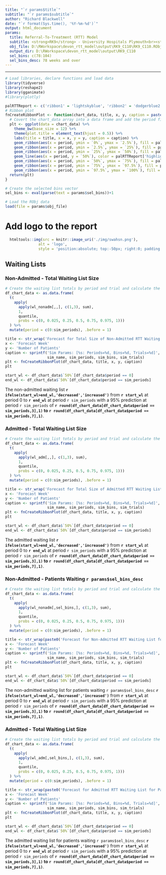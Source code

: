 ```yaml
---
title: "`r params$title`"
subtitle: "`r params$subtitle`"
author: "Richard Blackwell"
date: "`r format(Sys.time(), '%Y-%m-%d')`"
output: html_document
params:
  title: Referral-To-Treatment (RTT) Model
  subtitle: <strong>RK9</strong> - University Hospitals Plymouth<br><strong>110</strong> - Trauma and Orthopaedics
  obj_file: D:\RWorkspace\devon_rtt_model\output\RK9_C110\RK9_C110.RObj
  output_dir: D:\RWorkspace\devon_rtt_model\output\RK9_C110
  sel_bins: c(78:104)
  sel_bins_desc: 78 weeks and over
---
```


<hr></hr>

```r
# Load libraries, declare functions and load data
library(tidyverse)
library(reshape2)
library(gganimate)
#library(plotly)

palRTTReport <- c('ribbon1' = 'lightskyblue', 'ribbon2' = 'dodgerblue2', 'ribbon3' = 'mediumblue', 'highlight1' = 'white')
# Ribbon plot
fnCreateRibbonPlot <- function(chart_data, title, x, y, caption = paste0('Sim Name:', sim_name)){
  # Covert the chart_data array into a data frame and add the period field
  plt <- ggplot(data = chart_data) %+%
    theme_bw(base_size = 12) %+%
    theme(plot.title = element_text(hjust = 0.5)) %+%
    labs(title = title, x = x, y = y, caption = caption) %+%
    geom_ribbon(aes(x = period, ymin = `0%`, ymax = `2.5%`), fill = palRTTReport['ribbon1']) %+%
    geom_ribbon(aes(x = period, ymin = `2.5%`, ymax = `25%`), fill = palRTTReport['ribbon2']) %+%
    geom_ribbon(aes(x = period, ymin = `25%`, ymax = `50%`), fill = palRTTReport['ribbon3']) %+%
    geom_line(aes(x = period, y = `50%`), color = palRTTReport['highlight1'], linewidth = 1) %+%
    geom_ribbon(aes(x = period, ymin = `50%`, ymax = `75%`), fill = palRTTReport['ribbon3']) %+%
    geom_ribbon(aes(x = period, ymin = `75%`, ymax = `97.5%`), fill = palRTTReport['ribbon2']) %+%
    geom_ribbon(aes(x = period, ymin = `97.5%`, ymax = `100%`), fill = palRTTReport['ribbon1'])
  return(plt)
}

# Create the selected bins vector
sel_bins <- eval(parse(text = params$sel_bins))+1

# Load the RObj data
load(file = params$obj_file)
```

# Add logo to the report

```r
  htmltools::img(src = knitr::image_uri('./img/swahsn.png'), 
               alt = 'logo', 
               style = 'position:absolute; top:-50px; right:0; padding:20px; width:300px; height:225px;')
```

## Waiting Lists

### Non-Admitted - Total Waiting List Size

```r
# Create the waiting list totals by period and trial and calculate the minimum, maximum, 2.5th, 25th, 75th and 97.5th centiles, and median values for plotting
df_chart_data <- as.data.frame(
  t(
    apply(
      apply(wl_nonadm[,,], c(1,3), sum), 
      1,
      quantile,
      probs = c(0, 0.025, 0.25, 0.5, 0.75, 0.975, 1)))
  ) %>% 
  mutate(period = c(0:sim_periods), .before = 1)

title <- str_wrap('Forecast for Total Size of Non-Admitted RTT Waiting List', width = 120)
x <- 'Forecast Week'
y <- 'Number of Patients'
caption <- sprintf('Sim Params: [%s: Periods=%d, Bins=%d, Trials=%d]',
                   sim_name, sim_periods, sim_bins, sim_trials)
plt <- fnCreateRibbonPlot(df_chart_data, title, x, y, caption)
plt

start_wl <- df_chart_data$`50%`[df_chart_data$period == 0]
end_wl <- df_chart_data$`50%`[df_chart_data$period == sim_periods]
```

The non-admitted waiting list **`r ifelse(start_wl>end_wl,'decreased','increased')`** from **`r start_wl`** at period 0 to **`r end_wl`** at period `r sim_periods` with a 95% prediction at period `r sim_periods` of **`r round(df_chart_data[df_chart_data$period == sim_periods,3],1)` to `r round(df_chart_data[df_chart_data$period == sim_periods,7],1)`**.


### Admitted - Total Waiting List Size

```r
# Create the waiting list totals by period and trial and calculate the minimum, maximum, 2.5th, 25th, 75th and 97.5th centiles, and median values for plotting
df_chart_data <- as.data.frame(
  t(
    apply(
      apply(wl_adm[,,], c(1,3), sum), 
      1,
      quantile,
      probs = c(0, 0.025, 0.25, 0.5, 0.75, 0.975, 1)))
  ) %>% 
  mutate(period = c(0:sim_periods), .before = 1)

title <- str_wrap('Forecast for Total Size of Admitted RTT Waiting List', width = 120)
x <- 'Forecast Week'
y <- 'Number of Patients'
caption <- sprintf('Sim Params: [%s: Periods=%d, Bins=%d, Trials=%d]',
                   sim_name, sim_periods, sim_bins, sim_trials)
plt <- fnCreateRibbonPlot(df_chart_data, title, x, y, caption)
plt

start_wl <- df_chart_data$`50%`[df_chart_data$period == 0]
end_wl <- df_chart_data$`50%`[df_chart_data$period == sim_periods]
```

The admitted waiting list **`r ifelse(start_wl>end_wl,'decreased','increased')`** from **`r start_wl`** at period 0 to **`r end_wl`** at period `r sim_periods` with a 95% prediction at period `r sim_periods` of **`r round(df_chart_data[df_chart_data$period == sim_periods,3],1)` to `r round(df_chart_data[df_chart_data$period == sim_periods,7],1)`**.

### Non-Admitted - Patients Waiting `r params$sel_bins_desc`

```r
# Create the waiting list totals by period and trial and calculate the minimum, maximum, 2.5th, 25th, 75th and 97.5th centiles, and median values for plotting
df_chart_data <- as.data.frame(
  t(
    apply(
      apply(wl_nonadm[,sel_bins,], c(1,3), sum), 
      1,
      quantile,
      probs = c(0, 0.025, 0.25, 0.5, 0.75, 0.975, 1)))
  ) %>% 
  mutate(period = c(0:sim_periods), .before = 1)

title <- str_wrap(paste0('Forecast for Non-Admitted RTT Waiting List for Patients Waiting ', params$sel_bins_desc), width = 120)
x <- 'Forecast Week'
y <- 'Number of Patients'
caption <- sprintf('Sim Params: [%s: Periods=%d, Bins=%d, Trials=%d]',
                   sim_name, sim_periods, sim_bins, sim_trials)
plt <- fnCreateRibbonPlot(df_chart_data, title, x, y, caption)
plt

start_wl <- df_chart_data$`50%`[df_chart_data$period == 0]
end_wl <- df_chart_data$`50%`[df_chart_data$period == sim_periods]
```

The non-admitted waiting list for patients waiting `r params$sel_bins_desc` **`r ifelse(start_wl>end_wl,'decreased','increased')`** from **`r start_wl`** at period 0 to **`r end_wl`** at period `r sim_periods` with a 95% prediction at period `r sim_periods` of **`r round(df_chart_data[df_chart_data$period == sim_periods,3],1)` to `r round(df_chart_data[df_chart_data$period == sim_periods,7],1)`**.


### Admitted - Total Waiting List Size

```r
# Create the waiting list totals by period and trial and calculate the minimum, maximum, 2.5th, 25th, 75th and 97.5th centiles, and median values for plotting
df_chart_data <- as.data.frame(
  t(
    apply(
      apply(wl_adm[,sel_bins,], c(1,3), sum), 
      1,
      quantile,
      probs = c(0, 0.025, 0.25, 0.5, 0.75, 0.975, 1)))
  ) %>% 
  mutate(period = c(0:sim_periods), .before = 1)

title <- str_wrap(paste0('Forecast for Admitted RTT Waiting List for Patients Waiting ', params$sel_bins_desc), width = 120)
x <- 'Forecast Week'
y <- 'Number of Patients'
caption <- sprintf('Sim Params: [%s: Periods=%d, Bins=%d, Trials=%d]',
                   sim_name, sim_periods, sim_bins, sim_trials)
plt <- fnCreateRibbonPlot(df_chart_data, title, x, y, caption)
plt

start_wl <- df_chart_data$`50%`[df_chart_data$period == 0]
end_wl <- df_chart_data$`50%`[df_chart_data$period == sim_periods]
```

The admitted waiting list for patients waiting `r params$sel_bins_desc` **`r ifelse(start_wl>end_wl,'decreased','increased')`** from **`r start_wl`** at period 0 to **`r end_wl`** at period `r sim_periods` with a 95% prediction at period `r sim_periods` of **`r round(df_chart_data[df_chart_data$period == sim_periods,3],1)` to `r round(df_chart_data[df_chart_data$period == sim_periods,7],1)`**.
